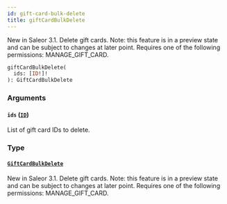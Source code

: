 ```yaml
---
id: gift-card-bulk-delete
title: giftCardBulkDelete
---
```



New in Saleor 3.1. Delete gift cards. Note: this feature is in a preview state and can be subject to changes at later point. Requires one of the following permissions: MANAGE_GIFT_CARD.

```graphql
giftCardBulkDelete(
  ids: [ID!]!
): GiftCardBulkDelete
```


### Arguments

#### `ids` ([`ID`](../../../developer/api-reference/scalars/id))

List of gift card IDs to delete.


### Type

#### [`GiftCardBulkDelete`](../../../developer/api-reference/objects/gift-card-bulk-delete) 

New in Saleor 3.1. Delete gift cards. Note: this feature is in a preview state and can be subject to changes at later point. Requires one of the following permissions: MANAGE_GIFT_CARD.




